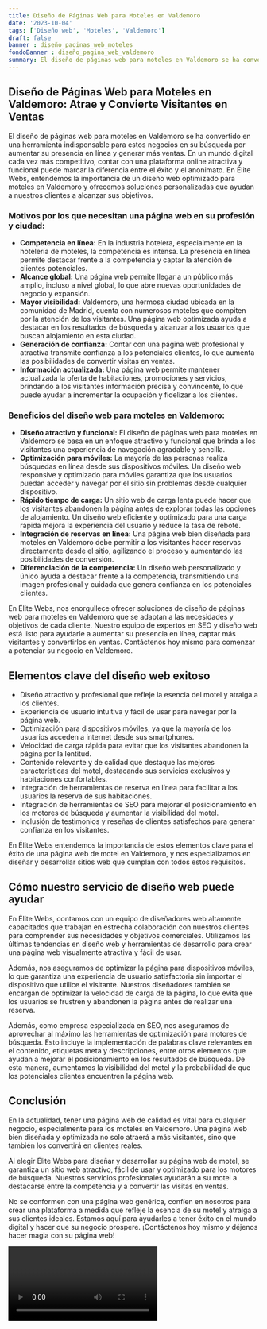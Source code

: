 ```yaml
---
title: Diseño de Páginas Web para Moteles en Valdemoro
date: '2023-10-04'
tags: ['Diseño web', 'Moteles', 'Valdemoro']
draft: false
banner : diseño_paginas_web_moteles
fondoBanner : diseño_pagina_web_valdemoro
summary: El diseño de páginas web para moteles en Valdemoro se ha convertido en una herramienta indispensable para estos negocios en su búsqueda por aumentar su presencia en línea y generar más ventas. En un mundo digital cada vez más competitivo, contar con una plataforma online atractiva y funcional puede marcar la diferencia entre el éxito y el anonimato. En Élite Webs, entendemos la importancia de un diseño web optimizado para moteles en Valdemoro y ofrecemos soluciones personalizadas que ayudan a nuestros clientes a alcanzar sus objetivos.
---
```


## Diseño de Páginas Web para Moteles en Valdemoro: Atrae y Convierte Visitantes en Ventas

El diseño de páginas web para moteles en Valdemoro se ha convertido en una herramienta indispensable para estos negocios en su búsqueda por aumentar su presencia en línea y generar más ventas. En un mundo digital cada vez más competitivo, contar con una plataforma online atractiva y funcional puede marcar la diferencia entre el éxito y el anonimato. En Élite Webs, entendemos la importancia de un diseño web optimizado para moteles en Valdemoro y ofrecemos soluciones personalizadas que ayudan a nuestros clientes a alcanzar sus objetivos.

### Motivos por los que necesitan una página web en su profesión y ciudad:

- **Competencia en línea:** En la industria hotelera, especialmente en la hotelería de moteles, la competencia es intensa. La presencia en línea permite destacar frente a la competencia y captar la atención de clientes potenciales.
- **Alcance global:** Una página web permite llegar a un público más amplio, incluso a nivel global, lo que abre nuevas oportunidades de negocio y expansión.
- **Mayor visibilidad:** Valdemoro, una hermosa ciudad ubicada en la comunidad de Madrid, cuenta con numerosos moteles que compiten por la atención de los visitantes. Una página web optimizada ayuda a destacar en los resultados de búsqueda y alcanzar a los usuarios que buscan alojamiento en esta ciudad.
- **Generación de confianza:** Contar con una página web profesional y atractiva transmite confianza a los potenciales clientes, lo que aumenta las posibilidades de convertir visitas en ventas.
- **Información actualizada:** Una página web permite mantener actualizada la oferta de habitaciones, promociones y servicios, brindando a los visitantes información precisa y convincente, lo que puede ayudar a incrementar la ocupación y fidelizar a los clientes.

### Beneficios del diseño web para moteles en Valdemoro:

- **Diseño atractivo y funcional:** El diseño de páginas web para moteles en Valdemoro se basa en un enfoque atractivo y funcional que brinda a los visitantes una experiencia de navegación agradable y sencilla.
- **Optimización para móviles:** La mayoría de las personas realiza búsquedas en línea desde sus dispositivos móviles. Un diseño web responsive y optimizado para móviles garantiza que los usuarios puedan acceder y navegar por el sitio sin problemas desde cualquier dispositivo.
- **Rápido tiempo de carga:** Un sitio web de carga lenta puede hacer que los visitantes abandonen la página antes de explorar todas las opciones de alojamiento. Un diseño web eficiente y optimizado para una carga rápida mejora la experiencia del usuario y reduce la tasa de rebote.
- **Integración de reservas en línea:** Una página web bien diseñada para moteles en Valdemoro debe permitir a los visitantes hacer reservas directamente desde el sitio, agilizando el proceso y aumentando las posibilidades de conversión.
- **Diferenciación de la competencia:** Un diseño web personalizado y único ayuda a destacar frente a la competencia, transmitiendo una imagen profesional y cuidada que genera confianza en los potenciales clientes.

En Élite Webs, nos enorgullece ofrecer soluciones de diseño de páginas web para moteles en Valdemoro que se adaptan a las necesidades y objetivos de cada cliente. Nuestro equipo de expertos en SEO y diseño web está listo para ayudarle a aumentar su presencia en línea, captar más visitantes y convertirlos en ventas. Contáctenos hoy mismo para comenzar a potenciar su negocio en Valdemoro.

<GifSeo />

<Cta />

## Elementos clave del diseño web exitoso

- Diseño atractivo y profesional que refleje la esencia del motel y atraiga a los clientes.
- Experiencia de usuario intuitiva y fácil de usar para navegar por la página web.
- Optimización para dispositivos móviles, ya que la mayoría de los usuarios acceden a internet desde sus smartphones.
- Velocidad de carga rápida para evitar que los visitantes abandonen la página por la lentitud.
- Contenido relevante y de calidad que destaque las mejores características del motel, destacando sus servicios exclusivos y habitaciones confortables.
- Integración de herramientas de reserva en línea para facilitar a los usuarios la reserva de sus habitaciones.
- Integración de herramientas de SEO para mejorar el posicionamiento en los motores de búsqueda y aumentar la visibilidad del motel.
- Inclusión de testimonios y reseñas de clientes satisfechos para generar confianza en los visitantes.

En Élite Webs entendemos la importancia de estos elementos clave para el éxito de una página web de motel en Valdemoro, y nos especializamos en diseñar y desarrollar sitios web que cumplan con todos estos requisitos.

## Cómo nuestro servicio de diseño web puede ayudar

En Élite Webs, contamos con un equipo de diseñadores web altamente capacitados que trabajan en estrecha colaboración con nuestros clientes para comprender sus necesidades y objetivos comerciales. Utilizamos las últimas tendencias en diseño web y herramientas de desarrollo para crear una página web visualmente atractiva y fácil de usar.

Además, nos aseguramos de optimizar la página para dispositivos móviles, lo que garantiza una experiencia de usuario satisfactoria sin importar el dispositivo que utilice el visitante. Nuestros diseñadores también se encargan de optimizar la velocidad de carga de la página, lo que evita que los usuarios se frustren y abandonen la página antes de realizar una reserva.

Además, como empresa especializada en SEO, nos aseguramos de aprovechar al máximo las herramientas de optimización para motores de búsqueda. Esto incluye la implementación de palabras clave relevantes en el contenido, etiquetas meta y descripciones, entre otros elementos que ayudan a mejorar el posicionamiento en los resultados de búsqueda. De esta manera, aumentamos la visibilidad del motel y la probabilidad de que los potenciales clientes encuentren la página web.

## Conclusión

En la actualidad, tener una página web de calidad es vital para cualquier negocio, especialmente para los moteles en Valdemoro. Una página web bien diseñada y optimizada no solo atraerá a más visitantes, sino que también los convertirá en clientes reales.

Al elegir Élite Webs para diseñar y desarrollar su página web de motel, se garantiza un sitio web atractivo, fácil de usar y optimizado para los motores de búsqueda. Nuestros servicios profesionales ayudarán a su motel a destacarse entre la competencia y a convertir las visitas en ventas.

No se conformen con una página web genérica, confíen en nosotros para crear una plataforma a medida que refleje la esencia de su motel y atraiga a sus clientes ideales. Estamos aquí para ayudarles a tener éxito en el mundo digital y hacer que su negocio prospere. ¡Contáctenos hoy mismo y déjenos hacer magia con su página web!

<Video />

<CtaBot job='Moteles' city='Valdemoro'/>

<Gmaps query='Valdemoro+españa+maps' />